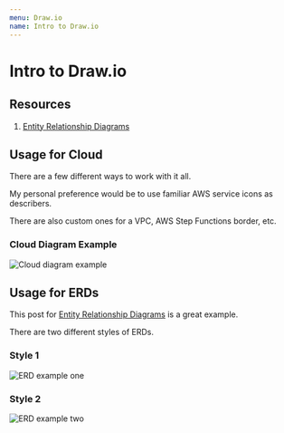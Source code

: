 ```yaml
---
menu: Draw.io
name: Intro to Draw.io
---
```


# Intro to Draw.io

## Resources

1. [Entity Relationship Diagrams](https://drawio-app.com/entity-relationship-diagrams-with-draw-io/)

## Usage for Cloud

There are a few different ways to work with it all.

My personal preference would be to use familiar AWS service icons as describers.

There are also custom ones for a VPC, AWS Step Functions border, etc.

### Cloud Diagram Example

<img title="Cloud diagram example" src="./cloud.drawio.svg" />

## Usage for ERDs

This post for [Entity Relationship Diagrams](https://drawio-app.com/entity-relationship-diagrams-with-draw-io/) is a great example.

There are two different styles of ERDs.

### Style 1

<img title="ERD example one" src="./erd-one.drawio.svg" />

### Style 2

<img title="ERD example two" src="./erd-two.drawio.svg" />

